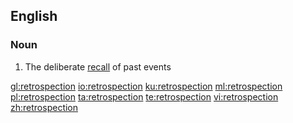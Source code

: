==English==

===Noun===
{{en-noun}}
# The deliberate [[recall]] of past events

[[gl:retrospection]]
[[io:retrospection]]
[[ku:retrospection]]
[[ml:retrospection]]
[[pl:retrospection]]
[[ta:retrospection]]
[[te:retrospection]]
[[vi:retrospection]]
[[zh:retrospection]]